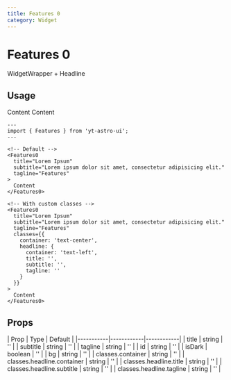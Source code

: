 ```yaml
---
title: Features 0
category: Widget
---
```


# Features 0

WidgetWrapper + Headline 

## Usage

<div className="space-y-12">
  <Demo title="Default">
    <Features0
      title="Lorem Ipsum"
      subtitle="Lorem ipsum dolor sit amet, consectetur adipisicing elit."
      tagline="Features"
    >
      Content
    </Features0>
  </Demo>
  
  <Demo title="With custom classes">
    <Features0
      title="Lorem Ipsum"
      subtitle="Lorem ipsum dolor sit amet, consectetur adipisicing elit."
      tagline="Features"
      classes={{container: 'text-center', headline: {container: 'text-left', title: '', subtitle: '', tagline: ''}}}
    >
      Content
    </Features0>
  </Demo>
</div>


```astro
---
import { Features } from 'yt-astro-ui';
---

<!-- Default -->
<Features0
  title="Lorem Ipsum"
  subtitle="Lorem ipsum dolor sit amet, consectetur adipisicing elit."
  tagline="Features"
>
  Content
</Features0>

<!-- With custom classes -->
<Features0
  title="Lorem Ipsum"
  subtitle="Lorem ipsum dolor sit amet, consectetur adipisicing elit."
  tagline="Features"
  classes={{
    container: 'text-center', 
    headline: {
      container: 'text-left', 
      title: '', 
      subtitle: '', 
      tagline: ''
    }
  }}
>
  Content
</Features0>
```

## Props

<div className="overflow-x-auto">
  <div className="min-w-xl">
    | Prop | Type | Default |
    |-----------|------------|------------|
    | title | string | '' |
    | subtitle | string | '' |
    | tagline | string | '' |
    | id | string | '' |
    | isDark | boolean | '' |
    | bg | string | '' |
    | classes.container | string | '' |
    | classes.headline.container | string | '' |
    | classes.headline.title | string | '' |
    | classes.headline.subtitle | string | '' |
    | classes.headline.tagline | string | '' |
  </div>
</div>
